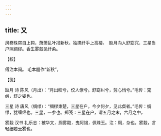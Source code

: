 ```yaml
---
---
---
```

title: 又
---







风卷珠帘自上钩，萧萧乱叶报新秋。独携纤手上高楼。　缺月向人舒窈窕，三星当户照绸缪。香生雾縠见纤柔。





【校】


傅注本阙。 毛本题作“新秋”。





【笺】


缺月 诗 陈风（月出）：“月出皎兮，佼人僚兮。舒窈纠兮，劳心悄兮。”毛传：窕纠，舒之姿也。

三星 诗 唐风（绸缪）：“绸缪束楚，三星在户。今夕何夕，见此粲者。”毛传：绸缪，犹缠绵也。三星，一参也。郑笺：三星在户，谓五月之末，六月之中。

雾縠 汉书 礼乐志：被华文，厕雾縠，曳阿锡，佩珠玉。注：厕，杂也。雾縠，言轻细若云雾也。